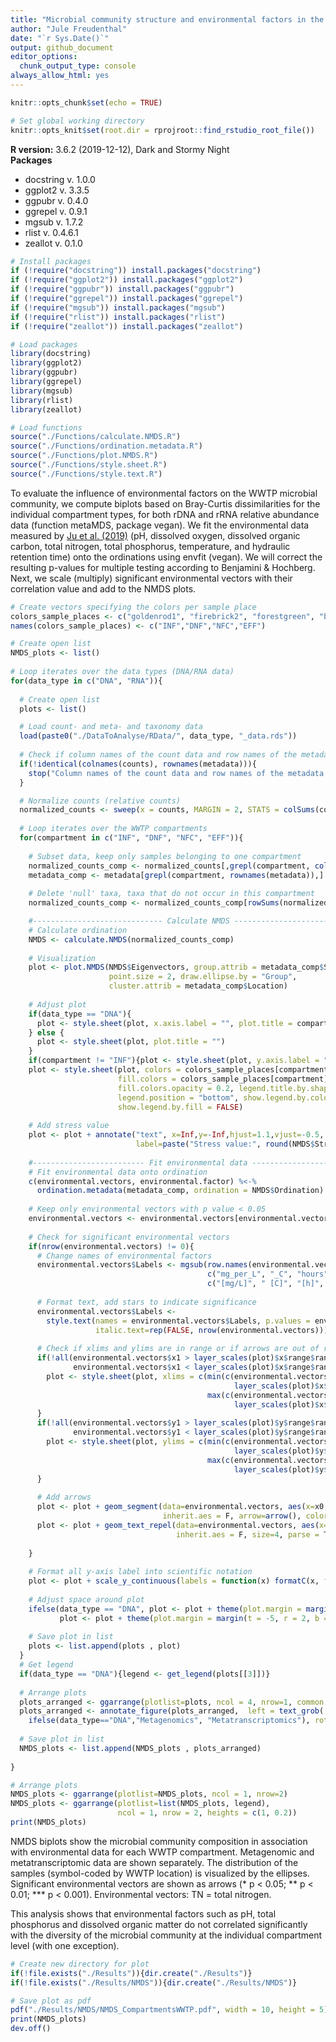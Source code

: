 ```yaml
---
title: "Microbial community structure and environmental factors in the separate WWTP compartments"  
author: "Jule Freudenthal"  
date: "`r Sys.Date()`"  
output: github_document
editor_options: 
  chunk_output_type: console
always_allow_html: yes
---
```

```r
knitr::opts_chunk$set(echo = TRUE)

# Set global working directory
knitr::opts_knit$set(root.dir = rprojroot::find_rstudio_root_file())
```

**R version:** 3.6.2 (2019-12-12), Dark and Stormy Night  
**Packages**

* docstring v. 1.0.0 
* ggplot2 v. 3.3.5  
* ggpubr v. 0.4.0  
* ggrepel v. 0.9.1  
* mgsub v. 1.7.2  
* rlist v. 0.4.6.1  
* zeallot v. 0.1.0  

```r
# Install packages
if (!require("docstring")) install.packages("docstring")
if (!require("ggplot2")) install.packages("ggplot2")
if (!require("ggpubr")) install.packages("ggpubr")
if (!require("ggrepel")) install.packages("ggrepel")
if (!require("mgsub")) install.packages("mgsub")
if (!require("rlist")) install.packages("rlist")
if (!require("zeallot")) install.packages("zeallot")
```
```r
# Load packages
library(docstring)
library(ggplot2)
library(ggpubr)
library(ggrepel)
library(mgsub)
library(rlist)
library(zeallot)

# Load functions
source("./Functions/calculate.NMDS.R")
source("./Functions/ordination.metadata.R")
source("./Functions/plot.NMDS.R")
source("./Functions/style.sheet.R")
source("./Functions/style.text.R")
```

To evaluate the influence of environmental factors on the WWTP microbial community, we compute biplots based on Bray-Curtis dissimilarities for the individual compartment types, for both rDNA and rRNA relative abundance data (function metaMDS, package vegan). We fit the environmental data measured by [Ju et al. (2019)](https://doi.org/10.1038/s41396-018-0277-8) (pH, dissolved oxygen, dissolved organic carbon, total nitrogen, total phosphorus, temperature, and hydraulic retention time) onto the ordinations using envfit (vegan). We will correct the resulting p-values for multiple testing according to Benjamini & Hochberg. Next, we scale (multiply) significant environmental vectors with their correlation value and add to the NMDS plots. 

```r
# Create vectors specifying the colors per sample place
colors_sample_places <- c("goldenrod1", "firebrick2", "forestgreen", "blue")
names(colors_sample_places) <- c("INF","DNF","NFC","EFF")

# Create open list
NMDS_plots <- list()
  
# Loop iterates over the data types (DNA/RNA data)
for(data_type in c("DNA", "RNA")){
  
  # Create open list
  plots <- list()

  # Load count- and meta- and taxonomy data
  load(paste0("./DataToAnalyse/RData/", data_type, "_data.rds"))
  
  # Check if column names of the count data and row names of the metadata match
  if(!identical(colnames(counts), rownames(metadata))){
    stop("Column names of the count data and row names of the metadata match")
  }

  # Normalize counts (relative counts)
  normalized_counts <- sweep(x = counts, MARGIN = 2, STATS = colSums(counts), FUN = '/')
  
  # Loop iterates over the WWTP compartments 
  for(compartment in c("INF", "DNF", "NFC", "EFF")){
    
    # Subset data, keep only samples belonging to one compartment
    normalized_counts_comp <- normalized_counts[,grepl(compartment, colnames(normalized_counts))]
    metadata_comp <- metadata[grepl(compartment, rownames(metadata)),]
    
    # Delete 'null' taxa, taxa that do not occur in this compartment
    normalized_counts_comp <- normalized_counts_comp[rowSums(normalized_counts_comp) != 0,]

    #----------------------------- Calculate NMDS -----------------------------#
    # Calculate ordination
    NMDS <- calculate.NMDS(normalized_counts_comp) 
  
    # Visualization
    plot <- plot.NMDS(NMDS$Eigenvectors, group.attrib = metadata_comp$Sample_Place, 
                      point.size = 2, draw.ellipse.by = "Group", 
                      cluster.attrib = metadata_comp$Location)
  
    # Adjust plot
    if(data_type == "DNA"){
      plot <- style.sheet(plot, x.axis.label = "", plot.title = compartment)
    } else {
      plot <- style.sheet(plot, plot.title = "")
    }
    if(compartment != "INF"){plot <- style.sheet(plot, y.axis.label = "")}
    plot <- style.sheet(plot, colors = colors_sample_places[compartment], 
                        fill.colors = colors_sample_places[compartment], 
                        fill.colors.opacity = 0.2, legend.title.by.shape = "WWTP locations",
                        legend.position = "bottom", show.legend.by.color = FALSE, 
                        show.legend.by.fill = FALSE)
    
    # Add stress value
    plot <- plot + annotate("text", x=Inf,y=-Inf,hjust=1.1,vjust=-0.5,
                            label=paste("Stress value:", round(NMDS$StressValue,3)))
    
    #------------------------- Fit environmental data -------------------------#
    # Fit environmental data onto ordination
    c(environmental.vectors, environmental.factor) %<-% 
      ordination.metadata(metadata_comp, ordination = NMDS$Ordination)
  
    # Keep only environmental vectors with p value < 0.05
    environmental.vectors <- environmental.vectors[environmental.vectors$p.values < 0.05,]
  
    # Check for significant environmental vectors
    if(nrow(environmental.vectors) != 0){
      # Change names of environmental factors
      environmental.vectors$Labels <- mgsub(row.names(environmental.vectors), 
                                            c("mg_per_L", "_C", "hours", "_"),
                                            c("[mg/L]", " [C]", "[h]", " "))
      
      # Format text, add stars to indicate significance
      environmental.vectors$Labels <- 
        style.text(names = environmental.vectors$Labels, p.values = environmental.vectors$p.values,
                   italic.text=rep(FALSE, nrow(environmental.vectors)))
      
      # Check if xlims and ylims are in range or if arrows are out of rang
      if(!all(environmental.vectors$x1 > layer_scales(plot)$x$range$range[1] & 
              environmental.vectors$x1 < layer_scales(plot)$x$range$range[2])){
        plot <- style.sheet(plot, xlims = c(min(c(environmental.vectors$x1, 
                                                  layer_scales(plot)$x$range$range))*1.05, 
                                            max(c(environmental.vectors$x1, 
                                                  layer_scales(plot)$x$range$range))*1.05))
      }
      if(!all(environmental.vectors$y1 > layer_scales(plot)$y$range$range[1] & 
              environmental.vectors$y1 < layer_scales(plot)$y$range$range[2])){
        plot <- style.sheet(plot, ylims = c(min(c(environmental.vectors$y1, 
                                                  layer_scales(plot)$y$range$range))*1.05, 
                                            max(c(environmental.vectors$y1, 
                                                  layer_scales(plot)$y$range$range))*1.05))
      }
      
      # Add arrows
      plot <- plot + geom_segment(data=environmental.vectors, aes(x=x0, y=y0, xend=x1, yend=y1),
                                  inherit.aes = F, arrow=arrow(), color="black")
      plot <- plot + geom_text_repel(data=environmental.vectors, aes(x=x1, y=y1,label=Labels),
                                     inherit.aes = F, size=4, parse = T, force = T)
      
    }
    
    # Format all y-axis label into scientific notation
    plot <- plot + scale_y_continuous(labels = function(x) formatC(x, format = "e", digits = 1))
    
    # Adjust space around plot
    ifelse(data_type == "DNA", plot <- plot + theme(plot.margin = margin(t = 2, r = 2, b = -5, l = 2)), 
           plot <- plot + theme(plot.margin = margin(t = -5, r = 2, b = 2, l = 2)))
      
    # Save plot in list
    plots <- list.append(plots , plot)
  }
  # Get legend
  if(data_type == "DNA"){legend <- get_legend(plots[[3]])}
  
  # Arrange plots
  plots_arranged <- ggarrange(plotlist=plots, ncol = 4, nrow=1, common.legend = TRUE, legend = "none")
  plots_arranged <- annotate_figure(plots_arranged,  left = text_grob(
    ifelse(data_type=="DNA","Metagenomics", "Metatranscriptomics"), rot = 90, size = 16, face = "bold"))
  
  # Save plot in list
  NMDS_plots <- list.append(NMDS_plots , plots_arranged)
  
}

# Arrange plots
NMDS_plots <- ggarrange(plotlist=NMDS_plots, ncol = 1, nrow=2)
NMDS_plots <- ggarrange(plotlist=list(NMDS_plots, legend), 
                        ncol = 1, nrow = 2, heights = c(1, 0.2))
print(NMDS_plots)
```

NMDS biplots show the microbial community composition in association with environmental data for each WWTP compartment. Metagenomic and metatranscriptomic data are shown separately. The distribution of the samples (symbol-coded by WWTP location) is visualized by the ellipses. Significant environmental vectors are shown as arrows (* p < 0.05; ** p < 0.01; *** p < 0.001). Environmental vectors: TN = total nitrogen.

This analysis shows that environmental factors such as pH, total phosphorus and dissolved organic matter do not correlated significantly with the diversity of the microbial community at the individual compartment level (with one exception).

```r
# Create new directory for plot
if(!file.exists("./Results")){dir.create("./Results")}
if(!file.exists("./Results/NMDS")){dir.create("./Results/NMDS")}

# Save plot as pdf
pdf("./Results/NMDS/NMDS_CompartmentsWWTP.pdf", width = 10, height = 5)
print(NMDS_plots)
dev.off()
```

